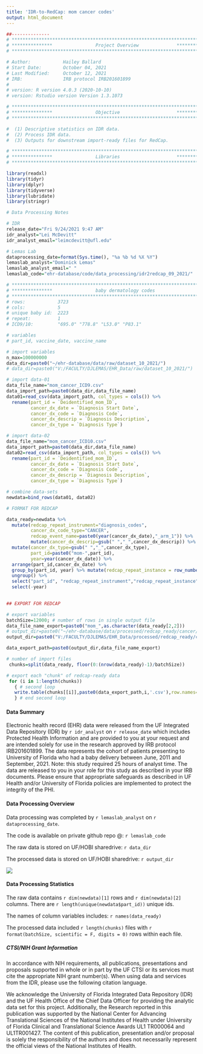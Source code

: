 ```yaml
---
title: 'IDR-to-RedCap: mom cancer codes'
output: html_document
---
```



```r
##-------------- 
# **************************************************************************** #
# ***************                Project Overview              *************** #
# **************************************************************************** #

# Author:            Hailey Ballard
# Start Date:        October 04, 2021 
# Last Modified:     October 12, 2021 
# IRB:               IRB protocol IRB201601899 
#                    
# version: R version 4.0.3 (2020-10-10)
# version: Rstudio version Version 1.3.1073 

# **************************************************************************** #
# ***************                Objective                     *************** #
# **************************************************************************** #

#  (1) Descriptive statistics on IDR data. 
#  (2) Process IDR data. 
#  (3) Outputs for downstream import-ready files for RedCap. 


```

```r

# **************************************************************************** #
# ***************                Libraries                     *************** #
# **************************************************************************** #

library(readxl)
library(tidyr)
library(dplyr)
library(tidyverse)
library(lubridate)
library(stringr)

```

```r
# Data Processing Notes

# IDR
release_date="Fri 9/24/2021 9:47 AM"
idr_analyst="Lei McDevitt"
idr_analyst_email="leimcdevitt@ufl.edu"

# Lemas Lab
dataprocessing_date=format(Sys.time(), "%a %b %d %X %Y")
lemaslab_analyst="Dominick Lemas"
lemaslab_analyst_email=" "
lemaslab_code="ehr-database/code/data_processing/idr2redcap_09_2021/"

```

```r

# **************************************************************************** #
# ***************                baby dermatology codes                                            
# **************************************************************************** #
# rows:            3723
# cols:            5 
# unique baby id:  2223
# repeat:          1
# ICD9/10:         "695.0" "778.8" "L53.0" "P83.1"

# variables
# part_id, vaccine_date, vaccine_name

# import variables
n_max=100000000
data_dir=paste0("~/ehr-database/data/raw/dataset_10_2021/")
# data_dir=paste0("V:/FACULTY/DJLEMAS/EHR_Data/raw/dataset_10_2021/")

# import data-01
data_file_name="mom_cancer_ICD9.csv"
data_import_path=paste0(data_dir,data_file_name)
data01=read_csv(data_import_path, col_types = cols()) %>% 
  rename(part_id = `Deidentified_mom_ID`, 
         cancer_dx_date = `Diagnosis Start Date`,
         cancer_dx_code = `Diagnosis Code`,
         cancer_dx_descrip = `Diagnosis Description`,
         cancer_dx_type = `Diagnosis Type`)

# import data-02
data_file_name="mom_cancer_ICD10.csv"
data_import_path=paste0(data_dir,data_file_name)
data02=read_csv(data_import_path, col_types = cols()) %>% 
  rename(part_id = `Deidentified_mom_ID`, 
         cancer_dx_date = `Diagnosis Start Date`,
         cancer_dx_code = `Diagnosis Code`,
         cancer_dx_descrip = `Diagnosis Description`,
         cancer_dx_type = `Diagnosis Type`)

# combine data-sets
newdata=bind_rows(data01, data02) 

# FORMAT FOR REDCAP

data_ready=newdata %>%
  mutate(redcap_repeat_instrument="diagnosis_codes",
         cancer_dx_code_type="CANCER",
         redcap_event_name=paste0(year(cancer_dx_date),"_arm_1")) %>%
         mutate(cancer_dx_descrip=gsub(" ","_",cancer_dx_descrip)) %>%
  mutate(cancer_dx_type=gsub(" ","_",cancer_dx_type),
         part_id=paste0("mom-",part_id),
         year=year(cancer_dx_date)) %>%
  arrange(part_id,cancer_dx_date) %>%
  group_by(part_id, year) %>% mutate(redcap_repeat_instance = row_number()) %>%
  ungroup() %>%
  select("part_id", "redcap_repeat_instrument","redcap_repeat_instance","redcap_event_name", everything()) %>%
  select(-year)
  

## EXPORT FOR REDCAP

# export variables
batchSize=12000; # number of rows in single output file
data_file_name_export=paste0("mom_",as.character(data_ready[2,2]))
# output_dir=paste0("~/ehr-database/data/processed/redcap_ready/cancer/")
output_dir=paste0("V:/FACULTY/DJLEMAS/EHR_Data/processed/redcap_ready/cancer/")

data_export_path=paste0(output_dir,data_file_name_export)

# number of import files
 chunks=split(data_ready, floor(0:(nrow(data_ready)-1)/batchSize))

# export each "chunk" of redcap-ready data
 for (i in 1:length(chunks))
   { # second loop
   write.table(chunks[[i]],paste0(data_export_path,i,'.csv'),row.names=F,na = "", sep=",")
   } # end second loop        

```

#### __Data Summary__
Electronic health record (EHR) data were released from the UF Integrated Data Repository (IDR) by `r idr_analyst` on `r release_date` which includes Protected Health Information and are provided to you at your request and are intended solely for use in the research approved by IRB protocol IRB201601899. The data represents the cohort of patients presenting to University of Florida who had a baby delivery between June, 2011 and September, 2021. Note: this study required 25 hours of analyst time. The data are released to you in your role for this study as described in your IRB documents. Please ensure that appropriate safeguards as described in UF Health and/or University of Florida policies are implemented to protect the integrity of the PHI.

#### __Data Processing Overview__
Data processing was completed by `r lemaslab_analyst` on `r dataprocessing_date`. 

The code is available on private github repo @: `r lemaslab_code`

The raw data is stored on UF/HOBI sharedrive: `r data_dir`

The processed data is stored on UF/HOBI sharedrive: `r output_dir`

![](data_processing_workflow.png)

#### __Data Processing Statistics__

The raw data contains `r dim(newdata)[1]` rows and `r dim(newdata)[2]` columns. There are `r length(unique(newdata$part_id))` unique ids. 

The names of column variables includes: `r names(data_ready)`

The processed data included `r length(chunks)` files with `r format(batchSize, scientific = F, digits = 0)` rows within each file.

##### __CTSI/NIH Grant Information__

In accordance with NIH requirements, all publications, presentations and proposals supported in whole or in part by the UF CTSI or its services must cite the appropriate NIH grant number(s). When using data and services from the IDR, please use the following citation language.

We acknowledge the University of Florida Integrated Data Repository (IDR) and the UF Health Office of the Chief Data Officer for providing the analytic data set for this project. Additionally, the Research reported in this publication was supported by the National Center for Advancing Translational Sciences of the National Institutes of Health under University of Florida Clinical and Translational Science Awards UL1 TR000064 and UL1TR001427. The content of this publication, presentation and/or proposal is solely the responsibility of the authors and does not necessarily represent the official views of the National Institutes of Health.


